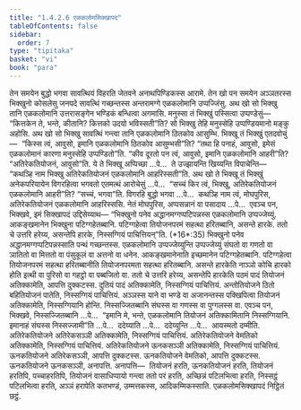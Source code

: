 ```yaml
---
title: "1.4.2.6 एळकलोमसिक्खापद"
tableOfContents: false
sidebar:
  order: 7
type: "tipitaka"
basket: "vi"
book: "para"
---
```



<DynamicBreadcrumb />

<Division number="571" book="para">

<Paragraph number="2176" book="para">
तेन समयेन बुद्धो भगवा सावत्थियं विहरति जेतवने अनाथपिण्डिकस्स आरामे. तेन खो पन समयेन अञ्ञतरस्स भिक्खुनो कोसलेसु जनपदे सावत्थिं गच्छन्तस्स अन्तरामग्गे एळकलोमानि उप्पज्जिंसु. अथ खो सो भिक्खु तानि एळकलोमानि उत्तरासङ्गेन भण्डिकं बन्धित्वा अगमासि. मनुस्सा तं भिक्खुं पस्सित्वा उप्पण्डेसुं—  “कित्तकेन ते, भन्ते, कीतानि? कित्तको उदयो भविस्सती”ति? सो भिक्खु तेहि मनुस्सेहि उप्पण्डियमानो मङ्कु अहोसि. अथ खो सो भिक्खु सावत्थिं गन्त्वा तानि एळकलोमानि ठितकोव आसुम्भि. भिक्खू तं भिक्खुं एतदवोचुं—  “किस्स त्वं, आवुसो, इमानि एळकलोमानि ठितकोव आसुम्भसी”ति? “तथा हि पनाहं, आवुसो, इमेसं एळकलोमानं कारणा मनुस्सेहि उप्पण्डितो”ति. “कीव दूरतो पन त्वं, आवुसो, इमानि एळकलोमानि आहरी”ति? “अतिरेकतियोजनं, आवुसो”ति. ये ते भिक्खू अप्पिच्छा …पे…  ते उज्झायन्ति खिय्यन्ति विपाचेन्ति—  “कथञ्हि नाम भिक्खु अतिरेकतियोजनं एळकलोमानि आहरिस्सती”ति.
</Paragraph>

<Paragraph number="2177" book="para">
अथ खो ते भिक्खू तं भिक्खुं अनेकपरियायेन विगरहित्वा भगवतो एतमत्थं आरोचेसुं …पे…  “सच्चं किर त्वं, भिक्खु, अतिरेकतियोजनं एळकलोमानि आहरी”ति? “सच्चं, भगवा”ति. विगरहि बुद्धो भगवा …पे…  कथञ्हि नाम त्वं, मोघपुरिस, अतिरेकतियोजनं एळकलोमानि आहरिस्ससि. नेतं मोघपुरिस, अप्पसन्नानं वा पसादाय …पे…  एवञ्च पन, भिक्खवे, इमं सिक्खापदं उद्दिसेय्याथ—
</Paragraph>

</Division>
<Division number="572" book="para">

<Paragraph number="2178" book="para">
<Emphasis>“भिक्खुनो पनेव अद्धानमग्गप्पटिपन्नस्स एळकलोमानि उप्पज्जेय्युं. आकङ्खमानेन भिक्खुना पटिग्गहेतब्बानि. पटिग्गहेत्वा तियोजनपरमं सहत्था हरितब्बानि, असन्ते हारके. ततो चे उत्तरि हरेय्य, असन्तेपि हारके, निस्सग्गियं पाचित्तियन्”</Emphasis>ति. (*16*:<Emphasis>35</Emphasis>)
</Paragraph>

</Division>
<Division number="573" book="para">

<Paragraph number="2179" book="para">
<Emphasis>भिक्खुनो पनेव अद्धानमग्गप्पटिपन्नस्सा</Emphasis>ति पन्थं गच्छन्तस्स.
</Paragraph>

<Paragraph number="2180" book="para">
<Emphasis>एळकलोमानि उप्पज्जेय्युन्</Emphasis>ति उप्पज्जेय्युं संघतो वा गणतो वा ञातितो वा मित्ततो वा पंसुकूलं वा अत्तनो वा धनेन.
</Paragraph>

<Paragraph number="2181" book="para">
<Emphasis>आकङ्खमानेना</Emphasis>ति इच्छमानेन पटिग्गहेतब्बानि.
</Paragraph>

<Paragraph number="2182" book="para">
<Emphasis>पटिग्गहेत्वा तियोजनपरमं सहत्था हरितब्बानी</Emphasis>ति तियोजनपरमता सहत्था हरितब्बानि.
</Paragraph>

<Paragraph number="2183" book="para">
<Emphasis>असन्ते हारके</Emphasis>ति नाञ्ञो कोचि हारको होति इत्थी वा पुरिसो वा गहट्ठो वा पब्बजितो वा.
</Paragraph>

<Paragraph number="2184" book="para">
<Emphasis>ततो चे उत्तरि हरेय्य, असन्तेपि हारके</Emphasis>ति पठमं पादं तियोजनं अतिक्कामेति, आपत्ति दुक्कटस्स. दुतियं पादं अतिक्कामेति, निस्सग्गियं पाचित्तियं. अन्तोतियोजने ठितो बहितियोजनं पातेति, निस्सग्गियं पाचित्तियं. अञ्ञस्स याने वा भण्डे वा अजानन्तस्स पक्खिपित्वा तियोजनं अतिक्कामेति, निस्सग्गियानि होन्ति. निस्सज्जितब्बानि संघस्स वा गणस्स वा पुग्गलस्स वा. एवञ्च पन, भिक्खवे, निस्सज्जितब्बानि …पे…  “इमानि मे, भन्ते, एळकलोमानि तियोजनं अतिक्कामितानि निस्सग्गियानि. इमानाहं संघस्स निस्सज्जामी”ति …पे…  ददेय्याति …पे…  ददेय्युन्ति …पे…  आयस्मतो दम्मीति.
</Paragraph>

</Division>
<Division number="574" book="para">

<Paragraph number="2185" book="para">
अतिरेकतियोजने अतिरेकसञ्ञी अतिक्कामेति, निस्सग्गियं पाचित्तियं. अतिरेकतियोजने वेमतिको अतिक्कामेति, निस्सग्गियं पाचित्तियं. अतिरेकतियोजने ऊनकसञ्ञी अतिक्कामेति, निस्सग्गियं पाचित्तियं.
</Paragraph>

<Paragraph number="2186" book="para">
ऊनकतियोजने अतिरेकसञ्ञी, आपत्ति दुक्कटस्स. ऊनकतियोजने वेमतिको, आपत्ति दुक्कटस्स. ऊनकतियोजने ऊनकसञ्ञी, अनापत्ति.
</Paragraph>

</Division>
<Division number="575" book="para">

<Paragraph number="2187" book="para">
अनापत्ति—  तियोजनं हरति, ऊनकतियोजनं हरति, तियोजनं हरतिपि, पच्चाहरतिपि, तियोजनं वासाधिप्पायो गन्त्वा ततो परं हरति, अच्छिन्नं पटिलभित्वा हरति, निस्सट्ठं पटिलभित्वा हरति, अञ्ञं हरापेति कतभण्डं, उम्मत्तकस्स, आदिकम्मिकस्साति.

</Paragraph>
</Division>

<Paragraph number="2188" type="center" book="para">
एळकलोमसिक्खापदं निट्ठितं छट्ठं.
</Paragraph>